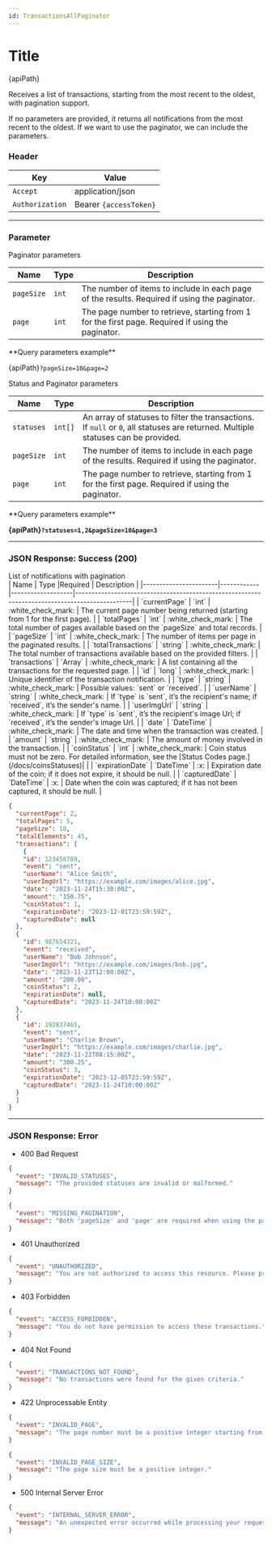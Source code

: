 ```yaml
---
id: TransactionsAllPaginator
---
```







# Title 


<div className="highlight-box">
  <HttpMethodTag method={method} /> {apiPath}
</div>





Receives a list of transactions, starting from the most recent to the oldest, with pagination support.

If no parameters are provided, it returns all notifications from the most recent to the oldest. If we want to use the paginator, we can include the parameters.




### Header

| Key      | Value     |
|-------------|----------|
| `Accept` | application/json |
| `Authorization` | Bearer `{accessToken}`|


---
### Parameter




<div className="table-title">
  Paginator parameters
</div>

| Name       | Type      |  Description                                                                                   |
|------------|-----------|-----------------------------------------------------------------------------------------------|
| `pageSize` | `int`     | The number of items to include in each page of the results. Required if using the paginator.  |
| `page`     | `int`     | The page number to retrieve, starting from 1 for the first page. Required if using the paginator. |

<div className="examples-style">  
**Query parameters example**

{apiPath}```?pageSize=10&page=2```
</div>

<div className="table-title">
  Status and Paginator parameters
</div>

| Name       | Type      |  Description                                                                                   |
|------------|-----------|-----------------------------------------------------------------------------------------------|
| `statuses` | `int[]`   | An array of statuses to filter the transactions. If `null` or `0`, all statuses are returned. Multiple statuses can be provided. |
| `pageSize` | `int`     | The number of items to include in each page of the results. Required if using the paginator.  |
| `page`     | `int`     | The page number to retrieve, starting from 1 for the first page. Required if using the paginator. |

<div className="examples-style">  
**Query parameters example**

**{apiPath}```?statuses=1,2&pageSize=10&page=3```**
</div>

---

### JSON Response: Success (200)


<div className="table-title">
  List of notifications with pagination
</div>
| Name                  | Type       |Required           |   Description                                                                                  |
|-----------------------|------------|-------------------|-----------------------------------------------------------------------------------------------|
| `currentPage`         | `int`      | :white_check_mark: | The current page number being returned (starting from 1 for the first page).                |
| `totalPages`          | `int`      | :white_check_mark: | The total number of pages available based on the `pageSize` and total records.              |
| `pageSize`            | `int`      | :white_check_mark: | The number of items per page in the paginated results.                                       |
| `totalTransactions`   | `string`   | :white_check_mark: | The total number of transactions available based on the provided filters.                   |
| `transactions`        | `Array`    | :white_check_mark: | A list containing all the transactions for the requested page.                              |
| `id`                  | `long`     | :white_check_mark: | Unique identifier of the transaction notification.                                           |
| `type`                | `string`   | :white_check_mark: | Possible values: `sent` or `received`.                                                      |
| `userName`            | `string`   | :white_check_mark: | If `type` is `sent`, it’s the recipient's name; if `received`, it’s the sender's name.       |
| `userImgUrl`          | `string`   | :white_check_mark: | If `type` is `sent`, it’s the recipient's image Url; if `received`, it’s the sender's image Url.       |
| `date`                | `DateTime` | :white_check_mark: | The date and time when the transaction was created.                                          |
| `amount`              | `string`   | :white_check_mark: | The amount of money involved in the transaction.                                             |
| `coinStatus`          | `int`      | :white_check_mark: | Coin status must not be zero. For detailed information, see the [Status Codes page.](/docs/coinsStatuses)|                                          |
| `expirationDate`      | `DateTime` | :x:                | Expiration date of the coin; if it does not expire, it should be null.  |
| `capturedDate`        | `DateTime` | :x:                | Date when the coin was captured; if it has not been captured, it should be null.  |


```JSON
{
  "currentPage": 2,
  "totalPages": 5,
  "pageSize": 10,
  "totalElements": 45,
  "transactions": [
    {
    "id": 123456789,
    "event": "sent",
    "userName": "Alice Smith",
    "userImgUrl": "https://example.com/images/alice.jpg",
    "date": "2023-11-24T15:30:00Z",
    "amount": "150.75",
    "coinStatus": 1,
    "expirationDate": "2023-12-01T23:59:59Z",
    "capturedDate": null
  },
  {
    "id": 987654321,
    "event": "received",
    "userName": "Bob Johnson",
    "userImgUrl": "https://example.com/images/bob.jpg",
    "date": "2023-11-23T12:00:00Z",
    "amount": "200.00",
    "coinStatus": 2,
    "expirationDate": null,
    "capturedDate": "2023-11-24T10:00:00Z"
  },
  {
    "id": 192837465,
    "event": "sent",
    "userName": "Charlie Brown",
    "userImgUrl": "https://example.com/images/charlie.jpg",
    "date": "2023-11-22T08:15:00Z",
    "amount": "300.25",
    "coinStatus": 3,
    "expirationDate": "2023-12-05T23:59:59Z",
    "capturedDate": "2023-11-24T10:00:00Z"
  }
  ]
}

```





---
### JSON Response: Error


- 400 Bad Request
```JSON
{
  "event": "INVALID_STATUSES",
  "message": "The provided statuses are invalid or malformed."
}

```


```JSON
{
  "event": "MISSING_PAGINATION",
  "message": "Both 'pageSize' and 'page' are required when using the paginator."
}

```

- 401 Unauthorized
```JSON
{
  "event": "UNAUTHORIZED",
  "message": "You are not authorized to access this resource. Please provide a valid authentication token."
}

```

- 403 Forbidden
```JSON
{
  "event": "ACCESS_FORBIDDEN",
  "message": "You do not have permission to access these transactions."
}

```

- 404 Not Found
```JSON
{
  "event": "TRANSACTIONS_NOT_FOUND",
  "message": "No transactions were found for the given criteria."
}

```

- 422 Unprocessable Entity

```JSON
{
  "event": "INVALID_PAGE",
  "message": "The page number must be a positive integer starting from 1."
}

```


```JSON
{
  "event": "INVALID_PAGE_SIZE",
  "message": "The page size must be a positive integer."
}

```

- 500 Internal Server Error

```JSON
{
  "event": "INTERNAL_SERVER_ERROR",
  "message": "An unexpected error occurred while processing your request. Please try again later."
}

```




